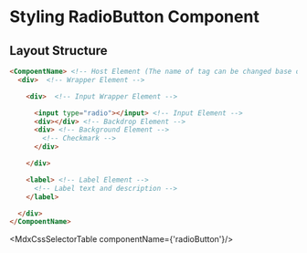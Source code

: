 
<Meta title='Theme Config/UI Components/RadioButton'/>

<MdxDocPage groupTitle='Theme Config'>

  # Styling RadioButton Component

  <Overview/>

  ## Layout Structure
  ```html
  <CompoentName> <!-- Host Element (The name of tag can be changed base on the framework) -->
    <div>  <!-- Wrapper Element -->

      <div>  <!-- Input Wrapper Element -->

        <input type="radio"></input> <!-- Input Element -->
        <div></div> <!-- Backdrop Element -->
        <div> <!-- Background Element -->
          <!-- Checkmark -->
        </div>

      </div>

      <label> <!-- Label Element -->
        <!-- Label text and description -->
      </label>

    </div>
  </CompoentName>
  ```

  <MdxCssSelectorTable componentName={'radioButton'}/>
  <OverrideStyles/>

</MdxDocPage>
